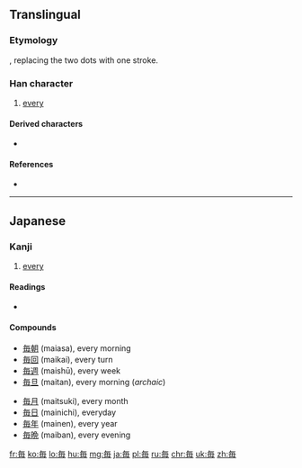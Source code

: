 {{also|每|每#Derived characters}}
==Translingual==
{{stroke order}}
===Etymology===
{{Han simp|每|f=母|t=毋}}, replacing the two dots with one stroke.

===Han character===
{{Han char|rn=80|rad=毋|as=02|sn=6|four=|canj=OWJ|ids=⿱𠂉毋}}

# [[every]]

====Derived characters====
* {{term|海|lang=ja}} {{qualifier|Japanese shinjitai form}}

====References====
* {{Han ref|kx=0589.011|dkj=16724|dj=0981.020|hdz=42381.021|uh=6BCE|ud=27598}}

----

==Japanese==

===Kanji===
{{ja-kanji|grade=2|rs=毋02|style=s|kyu=每}}

# [[every]]

====Readings====
* {{ja-readings
|goon=[[まい]] (mai)
|kanon=[[ばい]] (bai) {{qualifier|non-[[w:Jōyō kanji|Jōyō]] reading}}
|kun=[[つね]] (tsune)
|nanori=[[ごと]] (goto)}}

====Compounds====
{{top2}}
* [[毎朝]] (maiasa), every morning
* [[毎回]] (maikai), every turn
* [[毎週]] (maishū), every week
* [[毎旦]] (maitan), every morning (''archaic'')
{{mid2}}
* [[毎月]] (maitsuki), every month
* [[毎日]] (mainichi), everyday
* [[毎年]] (mainen), every year
* [[毎晩]] (maiban), every evening
{{bottom}}

[[fr:毎]]
[[ko:毎]]
[[lo:毎]]
[[hu:毎]]
[[mg:毎]]
[[ja:毎]]
[[pl:毎]]
[[ru:毎]]
[[chr:毎]]
[[uk:毎]]
[[zh:毎]]